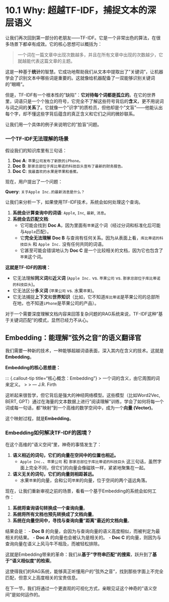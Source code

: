 # 10.1 Why: 超越TF-IDF，捕捉文本的深层语义

让我们再次回到第一部分的老朋友——TF-IDF。它是一个非常出色的算法，在很多场景下都卓有成效。它的核心思想可以概括为：

> 一个词在一篇文章中出现次数越多，并且在所有文章中出现的次数越少，它就越能代表这篇文章的主题。

这是一种基于**统计**的智慧。它成功地帮助我们从文本中提取出了"关键词"，让机器学会了识别文本中哪些词是重要的。这就像给机器配备了一双能够识别关键词的"眼睛"。

但是，TF-IDF有一个根本性的"缺陷"：**它对待每个词都是孤立的**。在它的世界里，词语只是一个个独立的符号，它完全不了解这些符号背后的**含义**，更不用说词与词之间的**关系**了。它就像一个"识字"的质检员，但他却是个"文盲"——他能认出每个字，却不懂这些字背后蕴含的真正含义和它们之间的微妙联系。

让我们用一个具体的例子来说明它的"脸盲"问题。

### 一个TF-IDF无法理解的场景

假设我们的知识库里有三句话：

1.  **Doc A**: `苹果公司发布了新款的iPhone。`
2.  **Doc B**: `那家总部位于库比蒂诺的科技巨头宣布了最新的财务报告。`
3.  **Doc C**: `我最喜欢的水果是苹果和香蕉。`

现在，用户提出了一个问题：

**Query**: `关于Apple Inc.的最新消息是什么？`

让我们来分析一下，如果使用TF-IDF技术，系统会如何处理这个查询。

1.  **系统会计算查询中的词语**: `Apple`, `Inc`, `最新`, `消息`。
2.  **系统会去匹配文档**:
    *   它可能会找到 **Doc A**，因为里面有`苹果`这个词（经过分词和标准化后可能与`Apple`匹配）。
    *   它**完全无法理解** **Doc B** 与查询有任何关系。因为从表面上看，`库比蒂诺的科技巨头` 和 `Apple Inc.` 没有任何共同的词语。
    *   它甚至可能会错误地认为 **Doc C** 是一个比较相关的文档，因为它也包含了`苹果`这个词。

**这就是TF-IDF的困境：**

-   它无法理解**同义词**和**近义词** (`Apple Inc.` vs. `苹果公司` vs. `那家总部位于库比蒂诺的科技巨头`)。
-   它无法区分**多义词** (`苹果公司` vs. 水果`苹果`)。
-   它无法捕捉**上下文**和**世界知识**（比如，它不知道`库比蒂诺`是苹果公司的总部所在地，也不知道`iPhone`是苹果公司的产品）。

对于一个需要深度理解文档内容来回答复杂问题的RAG系统来说，TF-IDF这种"基于关键词匹配"的模式，显然已经力不从心。

## Embedding：能理解"弦外之音"的语义翻译官

我们需要一种新的技术，一种能够超越词语表面，深入其内在含义的技术。这就是**Embedding**。

**Embedding的核心思想是：**

::: {.callout-tip title="核心概念：Embedding"}
> 一个词的含义，由它周围的词来定义。
> 
> --- J.R. Firth

这听起来很哲学，但它背后是强大的神经网络模型。这些模型（比如Word2Vec, BERT, GPT）通过在海量的文本数据上进行"阅读理解"训练，学会了如何将每一个词或每一句话，都"映射"到一个高维的数学空间中，成为一个**向量 (Vector)**。

这个映射过程，就是**Embedding**。

### Embedding如何解决TF-IDF的困境？

在这个高维的"语义空间"里，神奇的事情发生了：

1.  **语义相近的词句，它们的向量在空间中的位置也相近。**
    *   `Apple Inc.`、`苹果公司` 和 `那家总部位于库比蒂诺的科技巨头` 这三句话，虽然字面上完全不同，但它们的向量会像磁铁一样，紧紧地聚集在一起。
2.  **语义无关的词句，它们的向量则相距甚远。**
    *   水果`苹果`的向量，会和公司`苹果`的向量，位于空间的两个遥远角落。

现在，让我们重新审视之前的场景，看看一个基于Embedding的系统会如何工作：

1.  **系统将查询语句转换成一个查询向量**。
2.  **系统将所有文档也预先转换成了文档向量**。
3.  **系统在向量空间中，寻找与查询向量"距离"最近的文档向量**。

结果会是：
-   **Doc B** 的向量，会因为与查询向量的语义高度相似，而被判定为最相关的结果。
-   **Doc A** 的向量也会被认为是相关的。
-   **Doc C** 的向量，则因为与查询向量在语义上风马牛不相及，而被轻松排除。

这就是Embedding带来的革命：我们从**基于"字符串匹配"的搜索**，跃升到了**基于"语义相似度"的检索**。

这使得我们的RAG系统，能够真正听懂用户的"弦外之音"，找到那些字面上不完全匹配，但意义上高度相关的宝贵信息。

在下一节，我们将通过一个更直观的可视化方式，亲眼见证这个神奇的"语义空间"是如何运作的。 